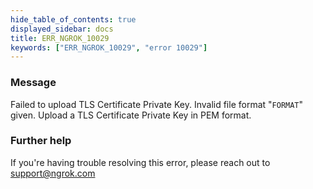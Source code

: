 ```yaml
---
hide_table_of_contents: true
displayed_sidebar: docs
title: ERR_NGROK_10029
keywords: ["ERR_NGROK_10029", "error 10029"]
---
```


### Message

Failed to upload TLS Certificate Private Key. Invalid file format "`FORMAT`" given. Upload a TLS Certificate Private Key in PEM format.

### Further help

If you're having trouble resolving this error, please reach out to [support@ngrok.com](mailto:support@ngrok.com?subject=Help%20with%20ERR_NGROK_10029)
